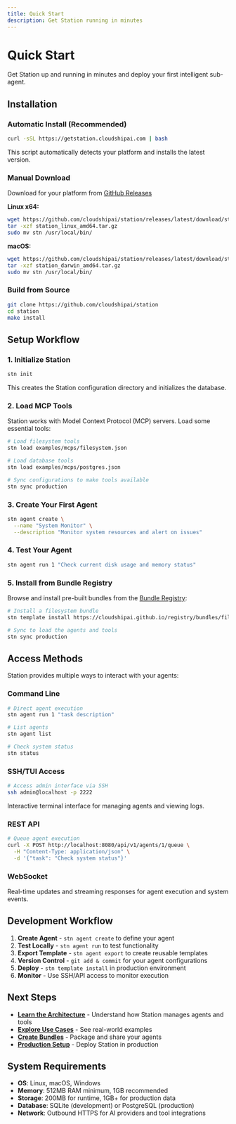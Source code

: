```yaml
---
title: Quick Start
description: Get Station running in minutes
---
```


# Quick Start

Get Station up and running in minutes and deploy your first intelligent sub-agent.

## Installation

### Automatic Install (Recommended)

```bash
curl -sSL https://getstation.cloudshipai.com | bash
```

This script automatically detects your platform and installs the latest version.

### Manual Download

Download for your platform from [GitHub Releases](https://github.com/cloudshipai/station/releases/latest)

**Linux x64:**
```bash
wget https://github.com/cloudshipai/station/releases/latest/download/station_linux_amd64.tar.gz
tar -xzf station_linux_amd64.tar.gz
sudo mv stn /usr/local/bin/
```

**macOS:**
```bash
wget https://github.com/cloudshipai/station/releases/latest/download/station_darwin_amd64.tar.gz
tar -xzf station_darwin_amd64.tar.gz
sudo mv stn /usr/local/bin/
```

### Build from Source

```bash
git clone https://github.com/cloudshipai/station
cd station
make install
```

## Setup Workflow

### 1. Initialize Station

```bash
stn init
```

This creates the Station configuration directory and initializes the database.

### 2. Load MCP Tools

Station works with Model Context Protocol (MCP) servers. Load some essential tools:

```bash
# Load filesystem tools
stn load examples/mcps/filesystem.json

# Load database tools  
stn load examples/mcps/postgres.json

# Sync configurations to make tools available
stn sync production
```

### 3. Create Your First Agent

```bash
stn agent create \
  --name "System Monitor" \
  --description "Monitor system resources and alert on issues"
```

### 4. Test Your Agent

```bash
stn agent run 1 "Check current disk usage and memory status"
```

### 5. Install from Bundle Registry

Browse and install pre-built bundles from the [Bundle Registry](https://cloudshipai.github.io/registry):

```bash
# Install a filesystem bundle
stn template install https://cloudshipai.github.io/registry/bundles/filesystem-bundle.tar.gz

# Sync to load the agents and tools
stn sync production
```

## Access Methods

Station provides multiple ways to interact with your agents:

### Command Line

```bash
# Direct agent execution
stn agent run 1 "task description"

# List agents
stn agent list

# Check system status
stn status
```

### SSH/TUI Access

```bash
# Access admin interface via SSH
ssh admin@localhost -p 2222
```

Interactive terminal interface for managing agents and viewing logs.

### REST API

```bash
# Queue agent execution
curl -X POST http://localhost:8080/api/v1/agents/1/queue \
  -H "Content-Type: application/json" \
  -d '{"task": "Check system status"}'
```

### WebSocket

Real-time updates and streaming responses for agent execution and system events.

## Development Workflow

1. **Create Agent** - `stn agent create` to define your agent
2. **Test Locally** - `stn agent run` to test functionality
3. **Export Template** - `stn agent export` to create reusable templates
4. **Version Control** - `git add & commit` for your agent configurations
5. **Deploy** - `stn template install` in production environment
6. **Monitor** - Use SSH/API access to monitor execution

## Next Steps

- **[Learn the Architecture](/en/architecture)** - Understand how Station manages agents and tools
- **[Explore Use Cases](/en/use-cases/monitoring)** - See real-world examples  
- **[Create Bundles](/en/creating-bundles)** - Package and share your agents
- **[Production Setup](/en/deployment/production)** - Deploy Station in production

## System Requirements

- **OS**: Linux, macOS, Windows
- **Memory**: 512MB RAM minimum, 1GB recommended  
- **Storage**: 200MB for runtime, 1GB+ for production data
- **Database**: SQLite (development) or PostgreSQL (production)
- **Network**: Outbound HTTPS for AI providers and tool integrations
